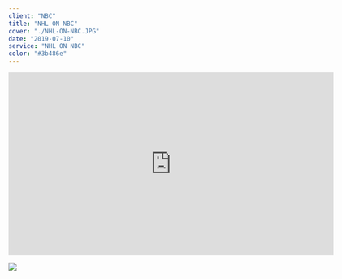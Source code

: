 ---
client: "NBC"
title: "NHL ON NBC"
cover: "./NHL-ON-NBC.JPG"
date: "2019-07-10"
service: "NHL ON NBC"
color: "#3b486e"
---

<iframe title="vimeo-player" src="https://player.vimeo.com/video/500232518?h=37e6611db8" width="640" height="360" frameborder="0" allowfullscreen></iframe>

![](./NHL-ON-NBC.JPG)
